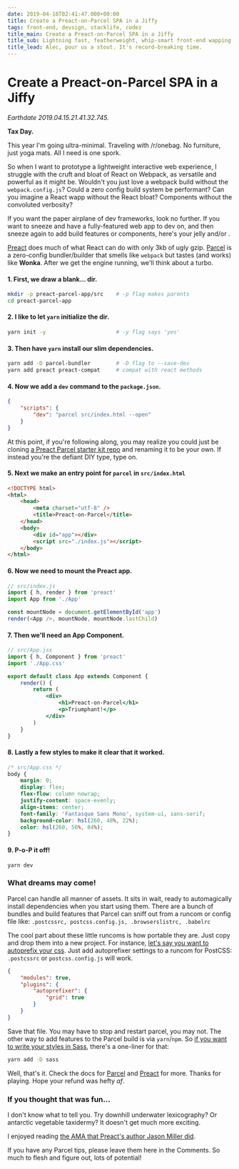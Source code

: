 ```yaml
---
date: 2019-04-16T02:41:47.000+00:00
title: Create a Preact-on-Parcel SPA in a Jiffy
tags: front-end, devsign, stacklife, codez
title_main: Create a Preact-on-Parcel SPA in a Jiffy
title_sub: Lightning fast, featherweight, whip-smart front-end wapping
title_lead: Alec, pour us a stout. It's record-breaking time.
---
```


# Create a Preact-on-Parcel SPA in a Jiffy

_Earthdate 2019.04.15.21.41.32.745._

**Tax Day.**

This year I'm going ultra-minimal. Traveling with /r/onebag. No furniture, just yoga mats. All I need is one spork.

So when I want to prototype a lightweight interactive web experience, I struggle with the cruft and bloat of React on Webpack, as versatile and powerful as it might be. Wouldn't you just love a webpack build without the `webpack.config.js`? Could a zero config build system be performant? Can you imagine a React wapp without the React bloat? Components without the convoluted verbosity?

If you want the paper airplane of dev frameworks, look no further. If you want to sneeze and have a fully-featured web app to dev on, and then sneeze again to add build features or components, here's your jelly and/or .

[Preact](https://preactjs.com) does much of what React can do with only 3kb of ugly gzip. [Parcel](https://parceljs.org) is a zero-config bundler/builder that smells like `webpack` but tastes (and works) like **Wonka**. After we get the engine running, we'll think about a turbo.

#### 1. First, we draw a blank... dir.

```sh
mkdir -p preact-parcel-app/src    # -p flag makes parents
cd preact-parcel-app
```

#### 2. I like to let `yarn` initialize the dir.

```sh
yarn init -y                      # -y flag says 'yes'
```

#### 3. Then have `yarn` install our slim dependencies.

```sh
yarn add -D parcel-bundler        # -D flag to --save-dev
yarn add preact preact-compat     # compat with react methods
```

#### 4. Now we add a `dev` command to the `package.json`.

```json
{
	"scripts": {
		"dev": "parcel src/index.html --open"
	}
}
```

At this point, if you're following along, you may realize you could just be cloning [a Preact Parcel starter kit repo](https://github.com/krry/preact-on-parcel) and renaming it to be your own. If instead you're the defiant DIY type, type on.

#### 5. Next we make an entry point for `parcel` in `src/index.html`

```html
<!DOCTYPE html>
<html>
	<head>
		<meta charset="utf-8" />
		<title>Preact-on-Parcel</title>
	</head>
	<body>
		<div id="app"></div>
		<script src="./index.js"></script>
	</body>
</html>
```

#### 6. Now we need to mount the Preact app.

```js
// src/index.js
import { h, render } from 'preact'
import App from './App'

const mountNode = document.getElementById('app')
render(<App />, mountNode, mountNode.lastChild)
```

#### 7. Then we'll need an App Component.

```jsx
// src/App.jsx
import { h, Component } from 'preact'
import './App.css'

export default class App extends Component {
	render() {
		return (
			<div>
				<h1>Preact-on-Parcel</h1>
				<p>Triumphant!</p>
			</div>
		)
	}
}
```

#### 8. Lastly a few styles to make it clear that it worked.

```css
/* src/App.css */
body {
	margin: 0;
	display: flex;
	flex-flow: column nowrap;
	justify-content: space-evenly;
	align-items: center;
	font-family: 'Fantasque Sans Mono', system-ui, sans-serif;
	background-color: hsl(260, 48%, 22%);
	color: hsl(260, 56%, 84%);
}
```

#### 9. P-o-P it off!

    yarn dev

### What dreams may come!

Parcel can handle all manner of assets. It sits in wait, ready to automagically install dependencies when you start using them. There are a bunch of bundles and build features that Parcel can sniff out from a runcom or config file like: `.postcssrc, postcss.config.js, .browserslistrc, .babelrc`

The cool part about these little runcoms is how portable they are. Just copy and drop them into a new project. For instance, [let's say you want to autoprefix your css](https://parceljs.org/css.html). Just add autoprefixer settings to a runcom for PostCSS: `.postcssrc` or `postcss.config.js` will work.

```json
{
	"modules": true,
	"plugins": {
		"autoprefixer": {
			"grid": true
		}
	}
}
```

Save that file. You may have to stop and restart parcel, you may not. The other way to add features to the Parcel build is via `yarn`/`npm`. So [if you want to write your styles in Sass](https://parceljs.org/scss.html), there's a one-liner for that:

```sh
yarn add -D sass
```

Well, that's it. Check the docs for [Parcel](https://parceljs.org/getting_started.html) and [Preact](https://preactjs.com/guide/getting-started) for more. Thanks for playing. Hope your refund was hefty _af_.

### If you thought that was fun…

I don't know what to tell you. Try downhill underwater lexicography? Or antarctic vegetable taxidermy? It doesn't get much more exciting.

I enjoyed reading [the AMA that Preact's author Jason Miller did](https://jasonformat.com/preact-ama-on-sideway/).

If you have any Parcel tips, please leave them here in the Comments. So much to flesh and figure out, lots of potential!
